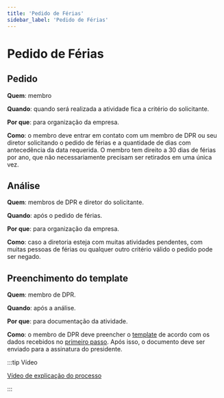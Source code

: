 ```yaml
---
title: 'Pedido de Férias'
sidebar_label: 'Pedido de Férias'
---
```


# Pedido de Férias

## Pedido
**Quem**: membro

**Quando**: quando será realizada a atividade fica a critério do solicitante.

**Por que**: para organização da empresa.

**Como**: o membro deve entrar em contato com um membro de DPR ou seu diretor solicitando o pedido de férias e a quantidade de dias com antecedência da data requerida. O membro tem direito a 30 dias de férias por ano, que não necessariamente precisam ser retirados em uma única vez.

## Análise
**Quem**: membros de DPR e diretor do solicitante.

**Quando**: após o pedido de férias.

**Por que**: para organização da empresa.

**Como**: caso a diretoria esteja com muitas atividades pendentes, com muitas pessoas de férias ou qualquer outro critério válido o pedido pode ser negado.

## Preenchimento do template
**Quem**: membro de DPR.

**Quando**: após a análise.

**Por que**: para documentação da atividade.

**Como**: o membro de DPR deve preencher o [template](https://docs.google.com/document/d/1GUfOUkkfvSB-mD9ov2aUAbkzRaR8Qfec/edit) de acordo com os dados recebidos no [primeiro passo](#pedido). Após isso, o documento deve ser enviado para a assinatura do presidente.

:::tip Vídeo

[Vídeo de explicação do processo](https://drive.google.com/file/d/1epwqu-175gkQ2wpb8kpzp_7aIlPuwqUi/view?usp=sharing)

:::